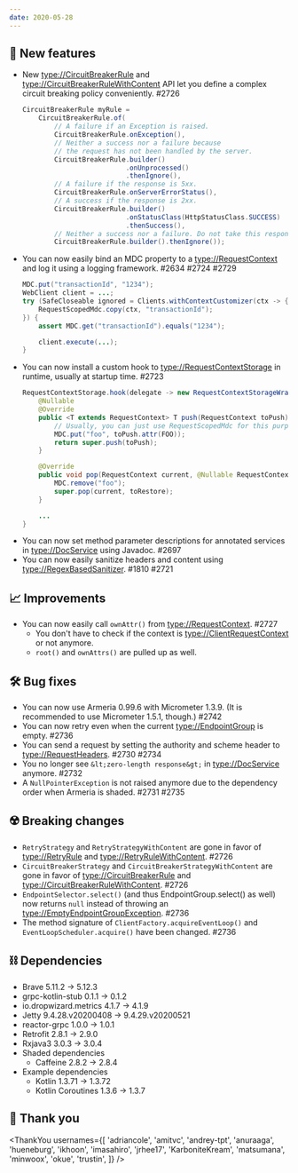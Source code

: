 ```yaml
---
date: 2020-05-28
---
```


## 🌟 New features

- New <type://CircuitBreakerRule> and <type://CircuitBreakerRuleWithContent> API let you define a complex
  circuit breaking policy conveniently. #2726
  ```java
  CircuitBreakerRule myRule =
      CircuitBreakerRule.of(
          // A failure if an Exception is raised.
          CircuitBreakerRule.onException(),
          // Neither a success nor a failure because
          // the request has not been handled by the server.
          CircuitBreakerRule.builder()
                            .onUnprocessed()
                            .thenIgnore(),
          // A failure if the response is 5xx.
          CircuitBreakerRule.onServerErrorStatus(),
          // A success if the response is 2xx.
          CircuitBreakerRule.builder()
                            .onStatusClass(HttpStatusClass.SUCCESS)
                            .thenSuccess(),
          // Neither a success nor a failure. Do not take this response into account.
          CircuitBreakerRule.builder().thenIgnore());
  ```
- You can now easily bind an MDC property to a <type://RequestContext> and log it using a logging framework.
  #2634 #2724 #2729
  ```java
  MDC.put("transactionId", "1234");
  WebClient client = ...;
  try (SafeCloseable ignored = Clients.withContextCustomizer(ctx -> {
      RequestScopedMdc.copy(ctx, "transactionId");
  }) {
      assert MDC.get("transactionId").equals("1234");

      client.execute(...);
  }
  ```
- You can now install a custom hook to <type://RequestContextStorage> in runtime, usually at startup time. #2723
  ```java
  RequestContextStorage.hook(delegate -> new RequestContextStorageWrapper(delegate) {
      @Nullable
      @Override
      public <T extends RequestContext> T push(RequestContext toPush) {
          // Usually, you can just use RequestScopedMdc for this purpose.
          MDC.put("foo", toPush.attr(FOO));
          return super.push(toPush);
      }

      @Override
      public void pop(RequestContext current, @Nullable RequestContext toRestore) {
          MDC.remove("foo");
          super.pop(current, toRestore);
      }

      ...
  }
  ```
- You can now set method parameter descriptions for annotated services in
  <type://DocService> using Javadoc. #2697
- You can now easily sanitize headers and content using <type://RegexBasedSanitizer>. #1810 #2721

## 📈 Improvements

- You can now easily call `ownAttr()` from <type://RequestContext>. #2727
  - You don't have to check if the context is <type://ClientRequestContext> or not anymore.
  - `root()` and `ownAttrs()` are pulled up as well.

## 🛠️ Bug fixes

- You can now use Armeria 0.99.6 with Micrometer 1.3.9.
  (It is recommended to use Micrometer 1.5.1, though.) #2742
- You can now retry even when the current <type://EndpointGroup> is empty. #2736
- You can send a request by setting the authority and scheme header to <type://RequestHeaders>. #2730 #2734
- You no longer see `&lt;zero-length response&gt;` in <type://DocService> anymore. #2732
- A `NullPointerException` is not raised anymore due to the dependency order when Armeria is shaded.
  #2731 #2735

## ☢️ Breaking changes

- `RetryStrategy` and `RetryStrategyWithContent` are gone in favor of
  <type://RetryRule> and <type://RetryRuleWithContent>. #2726
- `CircuitBreakerStrategy` and `CircuitBreakerStrategyWithContent` are gone in favor of
  <type://CircuitBreakerRule> and <type://CircuitBreakerRuleWithContent>. #2726
- `EndpointSelector.select()` (and thus EndpointGroup.select() as well) now returns `null`
  instead of throwing an <type://EmptyEndpointGroupException>. #2736
- The method signature of `ClientFactory.acquireEventLoop()` and `EventLoopScheduler.acquire()`
  have been changed. #2736

## ⛓ Dependencies

- Brave 5.11.2 → 5.12.3
- grpc-kotlin-stub 0.1.1 → 0.1.2
- io.dropwizard.metrics 4.1.7 → 4.1.9
- Jetty 9.4.28.v20200408 → 9.4.29.v20200521
- reactor-grpc 1.0.0 → 1.0.1
- Retrofit 2.8.1 → 2.9.0
- Rxjava3 3.0.3 → 3.0.4
- Shaded dependencies
  - Caffeine 2.8.2 → 2.8.4
- Example dependencies
  - Kotlin 1.3.71 → 1.3.72
  - Kotlin Coroutines 1.3.6 → 1.3.7

## 🙇 Thank you

<ThankYou
  usernames={[
    'adriancole',
    'amitvc',
    'andrey-tpt',
    'anuraaga',
    'hueneburg',
    'ikhoon',
    'imasahiro',
    'jrhee17',
    'KarboniteKream',
    'matsumana',
    'minwoox',
    'okue',
    'trustin',
  ]}
/>
